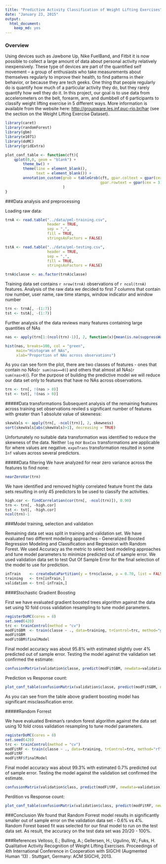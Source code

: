```yaml
---
title: "Predictive Activity Classification of Weight Lifting Exercises"
date: "January 23, 2015"
output:
  html_document:
    keep_md: yes
---
```

### Overview   
Using devices such as Jawbone Up, Nike FuelBand, and Fitbit it is now possible to collect a large amount of data about personal activity relatively inexpensively. These type of devices are part of the quantified self movement – a group of enthusiasts who take measurements about themselves regularly to improve their health, to find patterns in their behavior, or because they are tech geeks. One thing that people regularly do is quantify how much of a particular activity they do, but they rarely quantify how well they do it. In this project, our goal is to use data from accelerometers on the belt, forearm, arm, and dumbbell of 6 participants to classify weight lifting exercise in 5 different ways. More information is available from the website here: <http://groupware.les.inf.puc-rio.br/har> (see the section on the Weight Lifting Exercise Dataset). 

```r
library(caret)
library(randomForest)
library(gbm)
library(e1071)
library(doMC)
library(gridExtra)
```

```r
plot_conf_table <- function(cft){
    qplot(0,0, geom = "blank") + 
        theme_bw() + 
        theme(line = element_blank(), 
              text = element_blank()) +
        annotation_custom(grob = tableGrob(cft, gpar.coltext = gpar(cex = 3), 
                                           gpar.rowtext = gpar(cex = 3))
                          )
}
```

###Data analysis and preprocessing   

Loading raw data:
```r
trnA <- read.table("../data/pml-training.csv", 
                   header = TRUE, 
                   sep = ",",
                   fill = TRUE, 
                   stringsAsFactors = FALSE)

tstA <- read.table("../data/pml-testing.csv", 
                   header = TRUE, 
                   sep = ",",
                   fill = TRUE, 
                   stringsAsFactors = FALSE)

trnA$classe <- as.factor(trnA$classe)
```

Training data set contains `r nrow(trnA)` observations of `r ncol(trnA)` features.
Analysis of the raw data we decided to first 7 columns that contain row number, user name, raw time stamps, window indicator and window number

```r
trn <- trnA[, -(1:7)]
tst <- tstA[, -(1:7)]
```
Further analysis of the data reviews many features containing large quantities of NAs
```r
nas <- apply(trn[1:(ncol(trn)-1)], 2, function(x){mean(is.na(suppressWarnings(as.numeric(x))))})
```
```r
hist(nas, breaks=100, col = "green", 
     main="Histogram of NAs", 
     xlab="Proportion of NAs across observations")
```   

As you can see form the plot, there are two classes of features - ones that contain no NAs(`r sum(nas==0)`) and others that almost all NAs(`r sum(nas>0)`). For the purpose of building the predictive model we will reduce our data set only to features that have no NAs across observations.

```r
trn <- trn[, !(nas > 0)]
tst <- tst[, !(nas > 0)]
```

#####Data transformations
Subsequent analysis of the remaining features across training set observations reviled s significant number of features with greater than 1 absolute value of skewness:

```r
skewVals <- apply(trn[, -ncol(trn)], 2, skewness)
sort(skewVals[abs(skewVals)>1], decreasing = TRUE)
```

Unfortunately no suitable data transformation was identified to reduce the skewness of the data. Neither `log` nor `BoxCox` transformations are applicable for where values are negative. `expoTrans` transformation resulted in some `Inf` values across several predictors.

#####Data filtering
We have analyzed for near zero variance across the features to find none:

```r
nearZeroVar(trn)
```

We have identified and removed highly correlated feature fromt the data sets resulting in only 45 predictors to be used to classify the activities.

```r
high.cor <- findCorrelation(cor(trn[, -ncol(trn)]), 0.90)
trn <- trn[, -high.cor]
tst <- tst[, -high.cor]
ncol(trn)-1
```

###Model training, selection and validation

Remaining data set was split in training and validation set. We have evaluated two different modeling approaches - Generalized Boosted Regression Modeling and Classification and Regression with Random Forest. We used Accuracy as the metric to select best modeling approaches and tune model parameters to minimize predicted out of sample error. We used validation data set to test Out Of Sample Error for the final selection of the model to use for prediction.

```r
inTrain    <- createDataPartition(y = trn$classe, p = 0.70, list = FALSE)
training   <- trn[inTrain,]
validation <- trn[-inTrain,]
```

####Stochastic Gradient Boosting

First we have evaluated gradient boosted trees algorithm against the data set using 10 fold cross validation resampling to tune model parameters.

```r
registerDoMC(cores = 8)
set.seed(420)
trc <- trainControl(method = "cv")
modFitGBM  <- train(classe ~ ., data=training, trControl=trc, method="gbm", verbose=FALSE)
modFitGBM
modFitGBM$finalModel
```

Final model accuracy was about 95.8% with estimated  slightly over 4% predicted out of sample error. Testing the model against the validation set confirmed the estimate:

```r
confusionMatrix(validation$classe, predict(modFitGBM, newdata=validation))$overall
```

Prediction vs Response count:   
```r
plot_conf_table(confusionMatrix(validation$classe, predict(modFitGBM, newdata=validation))$table)
```

As you can see from the table above gradient boosting model has significant misclassification error.

#####Random Forrest

We have evaluated Breiman's random forest algorithm against the data set using 10 fold cross validation resampling to tune model parameters.

```r
registerDoMC(cores = 8)
set.seed(420)
trc <- trainControl(method = "cv")
modFitRF <- train(classe ~ ., data=training, trControl=trc, method="rf")
modFitRF
modFitRF$finalModel
```

Final model accuracy was about 99.3% with estimated 0.7% predicted out of sample error. Testing the model against the validation set confirmed the estimate.

```r
confusionMatrix(validation$class, predict(modFitRF, newdata=validation))$overall
```

Perdition vs Response count:   
```r
plot_conf_table(confusionMatrix(validation$class, predict(modFitRF, newdata=validation))$table)
```

###Conclusion
We found that Random Forrest model results in significantly smaller out of sample error on the validation data set - 0.6% vs 4%. Random Forest based fit was selected for our final model to run on the test data set. As result, the accuracy on the test data set was 20/20 - 100%.

###References
Velloso, E.; Bulling, A.; Gellersen, H.; Ugulino, W.; Fuks, H. Qualitative Activity Recognition of Weight Lifting Exercises. Proceedings of 4th International Conference in Cooperation with SIGCHI (Augmented Human '13) . Stuttgart, Germany: ACM SIGCHI, 2013.